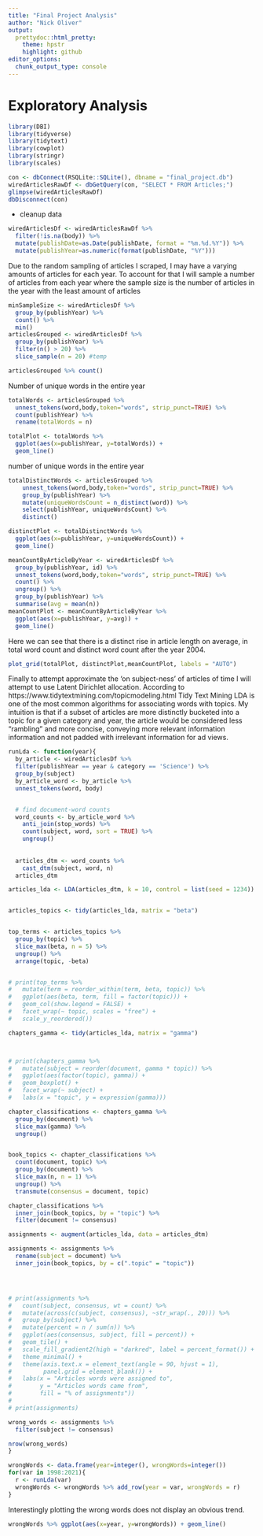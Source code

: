 ```yaml
---
title: "Final Project Analysis"
author: "Nick Oliver"
output:
  prettydoc::html_pretty:
    theme: hpstr
    highlight: github
editor_options: 
  chunk_output_type: console
---
```


# Exploratory Analysis

```r
library(DBI)
library(tidyverse)
library(tidytext)
library(cowplot)
library(stringr)
library(scales)
```

```r
con <- dbConnect(RSQLite::SQLite(), dbname = "final_project.db")
wiredArticlesRawDf <- dbGetQuery(con, "SELECT * FROM Articles;")
glimpse(wiredArticlesRawDf)
dbDisconnect(con)
```


- cleanup data

```r
wiredArticlesDf <- wiredArticlesRawDf %>% 
  filter(!is.na(body)) %>%
  mutate(publishDate=as.Date(publishDate, format = "%m.%d.%Y")) %>%
  mutate(publishYear=as.numeric(format(publishDate, "%Y")))
```

Due to the random sampling of articles I scraped, I may have a varying amounts of articles for each year. To account for that I will sample a number of articles from each year where the sample size is the number of articles in the year with the least amount of articles
```r
minSampleSize <- wiredArticlesDf %>% 
  group_by(publishYear) %>%
  count() %>%
  min()
articlesGrouped <- wiredArticlesDf %>% 
  group_by(publishYear) %>% 
  filter(n() > 20) %>%
  slice_sample(n = 20) #temp

articlesGrouped %>% count()
```

Number of unique words in the entire year

```r
totalWords <- articlesGrouped %>% 
  unnest_tokens(word,body,token="words", strip_punct=TRUE) %>%
  count(publishYear) %>%
  rename(totalWords = n)

totalPlot <- totalWords %>%
  ggplot(aes(x=publishYear, y=totalWords)) +
  geom_line()
```


number of unique words in the entire year
```r
totalDistinctWords <- articlesGrouped %>% 
    unnest_tokens(word,body,token="words", strip_punct=TRUE) %>%
    group_by(publishYear) %>%
    mutate(uniqueWordsCount = n_distinct(word)) %>%
    select(publishYear, uniqueWordsCount) %>%
    distinct()

distinctPlot <- totalDistinctWords %>%
  ggplot(aes(x=publishYear, y=uniqueWordsCount)) +
  geom_line()

```

```r
meanCountByArticleByYear <- wiredArticlesDf %>% 
  group_by(publishYear, id) %>% 
  unnest_tokens(word,body,token="words", strip_punct=TRUE) %>%
  count() %>%
  ungroup() %>%
  group_by(publishYear) %>%
  summarise(avg = mean(n))
meanCountPlot <- meanCountByArticleByYear %>%
  ggplot(aes(x=publishYear, y=avg)) +
  geom_line()
```

Here we can see that there is a distinct rise in article length on average, in total word count and distinct word count after the year 2004. 
```r
plot_grid(totalPlot, distinctPlot,meanCountPlot, labels = "AUTO")
```

Finally to attempt approximate the 'on subject-ness' of articles of time I will attempt to use Latent Dirichlet allocation. According to https://www.tidytextmining.com/topicmodeling.html Tidy Text Mining LDA is one of the most common algorithms for associating words with topics. My intuition is that if a subset of articles are more distinctly bucketed into a topic for a given category and year, the article would be considered less "rambling" and more concise, conveying more relevant information information and not padded with irrelevant information for ad views.


```r
runLda <- function(year){
  by_article <- wiredArticlesDf %>% 
  filter(publishYear == year & category == 'Science') %>%
  group_by(subject)
  by_article_word <- by_article %>% 
  unnest_tokens(word, body)


  # find document-word counts
  word_counts <- by_article_word %>%
    anti_join(stop_words) %>%
    count(subject, word, sort = TRUE) %>%
    ungroup()
  
  
  articles_dtm <- word_counts %>%
    cast_dtm(subject, word, n)
  articles_dtm

articles_lda <- LDA(articles_dtm, k = 10, control = list(seed = 1234))


articles_topics <- tidy(articles_lda, matrix = "beta")


top_terms <- articles_topics %>%
  group_by(topic) %>%
  slice_max(beta, n = 5) %>% 
  ungroup() %>%
  arrange(topic, -beta)


# print(top_terms %>%
#   mutate(term = reorder_within(term, beta, topic)) %>%
#   ggplot(aes(beta, term, fill = factor(topic))) +
#   geom_col(show.legend = FALSE) +
#   facet_wrap(~ topic, scales = "free") +
#   scale_y_reordered())

chapters_gamma <- tidy(articles_lda, matrix = "gamma")



# print(chapters_gamma %>%
#   mutate(subject = reorder(document, gamma * topic)) %>%
#   ggplot(aes(factor(topic), gamma)) +
#   geom_boxplot() +
#   facet_wrap(~ subject) +
#   labs(x = "topic", y = expression(gamma)))

chapter_classifications <- chapters_gamma %>%
  group_by(document) %>%
  slice_max(gamma) %>%
  ungroup()


book_topics <- chapter_classifications %>%
  count(document, topic) %>%
  group_by(document) %>%
  slice_max(n, n = 1) %>% 
  ungroup() %>%
  transmute(consensus = document, topic)

chapter_classifications %>%
  inner_join(book_topics, by = "topic") %>%
  filter(document != consensus)

assignments <- augment(articles_lda, data = articles_dtm)

assignments <- assignments %>%
  rename(subject = document) %>%
  inner_join(book_topics, by = c(".topic" = "topic"))




# print(assignments %>%
#   count(subject, consensus, wt = count) %>%
#   mutate(across(c(subject, consensus), ~str_wrap(., 20))) %>%
#   group_by(subject) %>%
#   mutate(percent = n / sum(n)) %>%
#   ggplot(aes(consensus, subject, fill = percent)) +
#   geom_tile() +
#   scale_fill_gradient2(high = "darkred", label = percent_format()) +
#   theme_minimal() +
#   theme(axis.text.x = element_text(angle = 90, hjust = 1),
#         panel.grid = element_blank()) +
#   labs(x = "Articles words were assigned to",
#        y = "Articles words came from",
#        fill = "% of assignments"))
# 
# print(assignments)

wrong_words <- assignments %>%
  filter(subject != consensus) 

nrow(wrong_words)
}
```

```r
wrongWords <- data.frame(year=integer(), wrongWords=integer())
for(var in 1998:2021){
  r <- runLda(var)
  wrongWords <- wrongWords %>% add_row(year = var, wrongWords = r)
}

```
Interestingly plotting the wrong words does not display an obvious trend. 
```r
wrongWords %>% ggplot(aes(x=year, y=wrongWords)) + geom_line()
```

